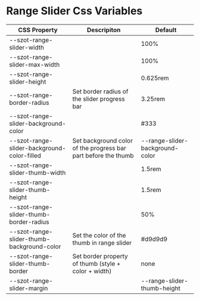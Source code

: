 
<Meta title="Components/form fields/RangeSlider/Css Variables" />

# Range Slider Css Variables

| CSS Property                                | Descripiton                                                    | Default                         |
| ------------------------------------------- | -------------------------------------------------------------- | ------------------------------- |
| --szot-range-slider-width                   |                                                                | 100%                            |
| --szot-range-slider-max-width               |                                                                | 100%                            |
| --szot-range-slider-height                  |                                                                | 0.625rem                        |
| --szot-range-border-radius                  | Set border radius of the slider progress bar                   | 3.25rem                         |
| --szot-range-slider-background-color        |                                                                | #333                            |
| --szot-range-slider-background-color-filled | Set background color of the progress bar part before the thumb | --range-slider-background-color |
| --szot-range-slider-thumb-width             |                                                                | 1.5rem                          |
| --szot-range-slider-thumb-height            |                                                                | 1.5rem                          |
| --szot-range-slider-thumb-border-radius     |                                                                | 50%                             |
| --szot-range-slider-thumb-background-color  | Set the color of the thumb in range slider                     | #d9d9d9                         |
| --szot-range-slider-thumb-border            | Set border property of thumb (style + color + width)           | none                            |
| --szot-range-slider-margin                  |                                                                | --range-slider-thumb-height     |
